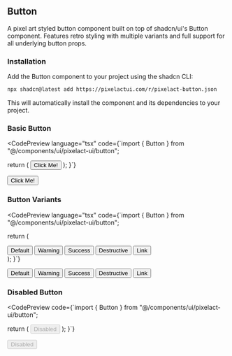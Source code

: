 
## Button

A pixel art styled button component built on top of shadcn/ui's Button component. Features retro styling with multiple variants and full support for all underlying button props.

### Installation

Add the Button component to your project using the shadcn CLI:


```bash
npx shadcn@latest add https://pixelactui.com/r/pixelact-button.json
```

This will automatically install the component and its dependencies to your project.

### Basic Button

<CodePreview 
  language="tsx"
  code={`import { Button } from "@/components/ui/pixelact-ui/button";

  return (
    <Button>
      Click Me!
    </Button>
  );
}`}
>
  <Button>Click Me!</Button>
</CodePreview>

### Button Variants

<CodePreview 
  language="tsx"
  code={`import { Button } from "@/components/ui/pixelact-ui/button";

  return (
    <div>
      <Button variant="default">Default</Button>
      <Button variant="warning">Warning</Button>
      <Button variant="success">Success</Button>
      <Button variant="destructive">Destructive</Button>
      <Button variant="link">Link</Button>
    </div>
  );
}`}
>
  <div style={{ display: "flex", gap: "8px", flexWrap: "wrap", alignItems: "center" }}>
    <Button variant="default">Default</Button>
    <Button variant="warning">Warning</Button>
    <Button variant="success">Success</Button>
    <Button variant="destructive">Destructive</Button>
    <Button variant="link">Link</Button>
  </div>
</CodePreview>

### Disabled Button

<CodePreview 
  code={`import { Button } from "@/components/ui/pixelact-ui/button";

  return (
    <Button disabled>
      Disabled
    </Button>
  );
}`}
>
  <Button disabled>Disabled</Button> 
</CodePreview>